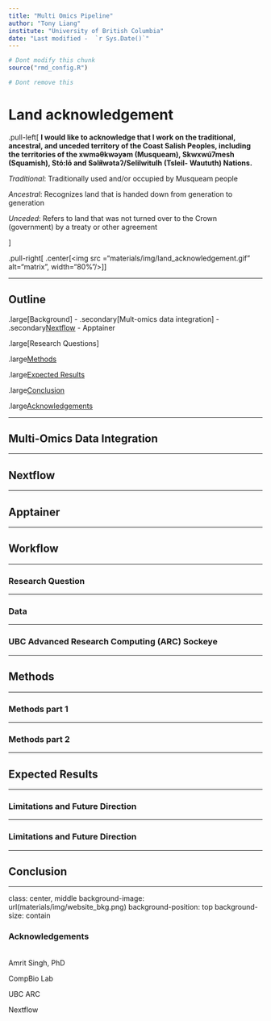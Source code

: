 ```yaml
---
title: "Multi Omics Pipeline"
author: "Tony Liang"
institute: "University of British Columbia"
date: "Last modified -  `r Sys.Date()`"
---
```


```r
# Dont modify this chunk
source("rmd_config.R")
```

```r
# Dont remove this
```

# Land acknowledgement

.pull-left[
**I would like to acknowledge that I work on the traditional, ancestral, and unceded territory of the Coast Salish Peoples, including the territories of the xwməθkwəy̓əm (Musqueam), Skwxwú7mesh (Squamish), Stó:lō and Səl̓ílwətaʔ/Selilwitulh (Tsleil- Waututh) Nations.**

*Traditional*: Traditionally used and/or occupied by Musqueam people

*Ancestral*: Recognizes land that is handed down from generation to generation

*Unceded*: Refers to land that was not turned over to the Crown (government) by a treaty or other agreement

]

.pull-right[
.center[<img src ="materials/img/land_acknowledgement.gif" alt="matrix", width="80%"/>]
]

---

## Outline



.large[Background]
 - .secondary[Mult-omics data integration]
 - .secondary[Nextflow]
 - Apptainer
 

.large[Research Questions]

.large[Methods]

.large[Expected Results]

.large[Conclusion ]

.large[Acknowledgements]

---

## Multi-Omics Data Integration

---

## Nextflow

---

## Apptainer

---

## Workflow

---

### Research Question

---

### Data

---

### UBC Advanced Research Computing (ARC) Sockeye

---

## Methods

---

### Methods part 1

---

### Methods part 2

---

## Expected Results

--- 

### Limitations and Future Direction

---

### Limitations and Future Direction

---

## Conclusion

---

class: center, middle
background-image: url(materials/img/website_bkg.png)
background-position: top
background-size: contain


### Acknowledgements

<br> 
Amrit Singh, PhD

CompBio Lab

UBC ARC

Nextflow

<!----
Credits to:

  [Stat 406 Lecture Slides @DJM](https://ubc-stat.github.io/stat-406/)

<br><br>
----->

